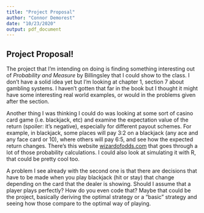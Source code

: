```yaml
---
title: "Project Proposal"
author: "Connor Demorest"
date: "10/23/2020"
output: pdf_document
---
```

## Project Proposal!

The project that I'm intending on doing is finding something interesting out of *Probability and Measure* by Billingsley that I could show to the class. I don't have a solid idea yet but I'm looking at chapter 1, section 7 about gambling systems. I haven't gotten that far in the book but I thought it might have some interesting real world examples, or would in the problems given after the section. 

Another thing I was thinking I could do was looking at some sort of casino card game (i.e. blackjack, etc) and examine the expectation value of the return (spoiler: it's negative), especially for different payout schemes. For example, in blackjack, some places will pay 3:2 on a blackjack (any ace and any face card or 10), where others will pay 6:5, and see how the expected return changes. There's this website [wizardofodds.com](https://wizardofodds.com) that goes through a lot of those probability calculations. I could also look at simulating it with R, that could be pretty cool too. 

A problem I see already with the second one is that there are decisions that have to be made when you play blackjack (hit or stay) that change depending on the card that the dealer is showing. Should I assume that a player plays perfectly? How do you even code that? Maybe that could be the project, basically deriving the optimal strategy or a "basic" strategy and seeing how those compare to the optimal way of playing. 